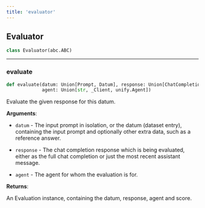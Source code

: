 ```yaml
---
title: 'evaluator'
---
```


<a id="evaluator.Evaluator"></a>

## Evaluator

```python
class Evaluator(abc.ABC)
```

<a id="evaluator.Evaluator.evaluate"></a>

---

### evaluate

```python
def evaluate(datum: Union[Prompt, Datum], response: Union[ChatCompletion, str],
             agent: Union[str, _Client, unify.Agent])
```

Evaluate the given response for this datum.

**Arguments**:

- `datum` - The input prompt in isolation, or the datum (dataset entry),
  containing the input prompt and optionally other extra data, such as a
  reference answer.
  
- `response` - The chat completion response which is being evaluated, either as
  the full chat completion or just the most recent assistant message.
  
- `agent` - The agent for whom the evaluation is for.
  

**Returns**:

  An Evaluation instance, containing the datum, response, agent and score.

<a id="utils"></a>
